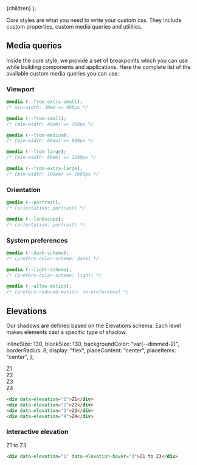 
  <MdxLayout title="Styles" description="Core styles for any digital product">
    {children}
  </MdxLayout>
);

Core styles are what you need to write your custom css. They include custom properties, custom media queries and utilities.

## Media queries

Inside the core style, we provide a set of breakpoints which you can use while building components and applications. Here the complete list of the available custom media queries you can use:

### Viewport

```css
@media (--from-extra-small);
/* min-width: 30em => 480px */

@media (--from-small);
/* (min-width: 48em) => 768px */

@media (--from-medium);
/* (min-width: 60em) => 960px */

@media (--from-large);
/* (min-width: 80em) => 1280px */

@media (--from-extra-large);
/* (min-width: 100em) => 1600px */
```

### Orientation

```css
@media (--portrait);
/* (orientation: portrait) */

@media (--landscape);
/* (orientation: portrait) */
```

### System preferences

```css
@media (--dark-scheme);
/* (prefers-color-scheme: dark) */

@media (--light-scheme);
/* (prefers-color-scheme: light) */

@media (--allow-motion);
/* (prefers-reduced-motion: no-preference) */
```

## Elevations

Our shadows are defined based on the Elevations schema. Each level makes elements cast a specific type of shadow.

  inlineSize: 130,
  blockSize: 130,
  backgroundColor: "var(--dimmed-2)",
  borderRadius: 8,
  display: "flex",
  placeContent: "center",
  placeItems: "center",
};

<Stack direction="row" columnGap={24}>
  <div style={CardStyles} data-elevation="1">
    Z1
  </div>
  <div style={CardStyles} data-elevation="2">
    Z2
  </div>
  <div style={CardStyles} data-elevation="3">
    Z3
  </div>
  <div style={CardStyles} data-elevation="4">
    Z4
  </div>
</Stack>

```html
<div data-elevation="1">Z1</div>
<div data-elevation="2">Z2</div>
<div data-elevation="3">Z3</div>
<div data-elevation="4">Z4</div>
```

### Interactive elevation

<Stack fill={false} horizontalAlign="center" direction="row" columnGap={24}>
  <div style={CardStyles} data-elevation="1" data-elevation-hover="3">
    Z1 to Z3
  </div>
</Stack>

```html
<div data-elevation="1" data-elevation-hover="3">Z1 to Z3</div>
```
